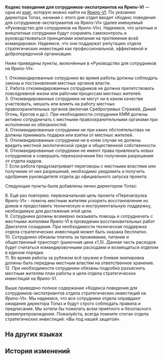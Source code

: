 {{Книга Инфобокс
|id           = 251
|Название     = Кодекс поведения для сотрудников-экспатриантов на Ярило-VI
|Изображение  = Item Jarilo-VI Readable 2.png
|Мир          = Ярило-VI
|Томов        = 1
|Автор        = <!--нужно добавить-->
|Описание     = Кодекс поведения, предложенный Топаз сотрудникам для поддержания имиджа отдела стратегических инвестиций.
|Том1         = {{tx}}
|Источник1    = {{tx|Отсутствует источник}}
|Персонажи    = 
|Фракции      = 
}}
'''Кодекс поведения для сотрудников-экспатриантов на Ярило-VI''' — одна из [[Книги|книг]], которую можно найти на [[Ярило-VI]].
<!--
==Получение==
<gallery>
Книга НАЗВАНИЕ.png|НАЗВАНИЕ
Локация НАЗВАНИЕ.png|Расположение на карте. Ближайший пространственный якорь «[[НАЗВАНИЕ]]»
</gallery>
-->
По указанию директора Топаз, начиная с этого дня отдел вводит «Кодекс поведения для сотрудников-экспатриантов на Ярило-VI» (далее именуемый «Руководство для сотрудников на Ярило-VI»). Надеемся, что штатные и внештатные сотрудники будут сохранять самоконтроль и руководствоваться принципами компании на протяжении всей командировки. Надеемся, что они поддержат репутацию отдела стратегических инвестиций как профессиональной, эффективной и добропорядочной организации.

Ниже приведены пункты, включённые в «Руководство для сотрудников на Ярило-VI»:

1. Откомандированные сотрудники во время работы должны соблюдать законы и постановления местных органов власти.<br />
2. Работа откомандированных сотрудников не должна препятствовать повседневной жизни или рабочим процессам местных жителей.<br />
3. Откомандированные сотрудники не могут ни в каком качестве участвовать, мешать или влиять на работу местных правоохранительных органов (включая Среброгривых Стражей, Дикий Огонь, Кротов и др.). При необходимости сотрудники КММ должны активно сотрудничать с местными правоохранительными органами при исполнении их обязанностей.<br />
4. Откомандированные сотрудники ни при каких обстоятельствах не должны принимать подарки или взятки от местных жителей.<br />
5. Откомандированные сотрудники ни в коем случае не должны вредить местной экологической среде и общественной собственности.<br />
6. Откомандированные сотрудники не имеют права привлекать новых сотрудников и совершать переназначения без получения разрешения от отдела кадров.<br />
7. Если работа предусматривает переговоры с местными властями или получение от них разрешений, необходимо уведомить и получить одобрение руководителя отдела до официального запуска проекта.

Следующие пункты были добавлены лично директором Топаз:

8. Ещё раз повторяю: первоначальная цель проекта «Перезагрузка Ярило-VI» - помочь местным жителям ускорить восстановление их домов и предоставить техническую и инструментальную поддержку, необходимую для достижения этой цели.<br />
9. Сотрудники должны всемерно оказывать помощь и сотрудничать с местными жителями Ярило-VI в проведении восстановительных работ Двигателя созидания. При необходимости техническая поддержка отдела стратегических инвестиций может быть оказана бесплатно.<br />
10. Сотрудники обязаны платить за проживание, питание и общественный транспорт (рыночная цена х1,5). Данная часть расходов будет считаться командировочными расходами и возмещаться отделом в едином порядке.<br />
11. Во время работы за рубежом всё оружие и боевая экипировка должны быть переданы местным властям на ответственное хранение.<br />
12. При необходимости сотрудники обязаны подробно разъяснить местным жителям план работы и цели отдела стратегических инвестиций на Ярило-VI.

Выше приведено полное содержание «Кодекса поведения для сотрудников-экспатриантов отдела стратегических инвестиций на Ярило-VI». Мы надеемся, что все сотрудники отдела оправдают ожидания директора Топаз и будут строго соблюдать правила и предписания. Мы хотели бы пожелать всем приятного и безопасного времяпрепровождения. Пожалуйста, всегда помните слоган отдела стратегических инвестиций: «Вы под нашей защитой».

==На других языках==
{{На других языках
|en   = Code of Conduct for Expatriate Employees: Jarilo-VI Edition
|zhs  = 外派员工行动准则：雅利洛-Ⅵ版
|zht  = 外派員工行為準則：雅利洛-Ⅵ版
|ja   = 出向社員行動規範：ヤリーロ-VI版
|ko   = 파견 직원 행동 규범: 야릴로-Ⅵ 버전
|es   = Código de conducta para empleados expatriados (versión de Jarilo-VI)
|fr   = Code de conduite pour les employés expatriés : Édition Jarilo-VI
|ru   = Кодекс поведения для сотрудников-экспатриантов на Ярило-VI
|th   = กฎระเบียบของเจ้าหน้าที่นอกสถานที่: ฉบับ Jarilo-Ⅵ
|vi   = Quy Tắc Ứng Xử Dành Cho Nhân Viên Công Tác: Phiên Bản Jarilo-VI
|de   = Verhaltenskodex für entsandte Mitarbeiter: Jarilo-VI-Ausgabe
|id   = Pedoman Perilaku Staf Ekspatriat: Versi Jarilo-Ⅵ
|pt   = Código de Conduta para Funcionários Expatriados: Edição de Jarilo-VI
}}

==История изменений==
{{История изменений|2.7}}